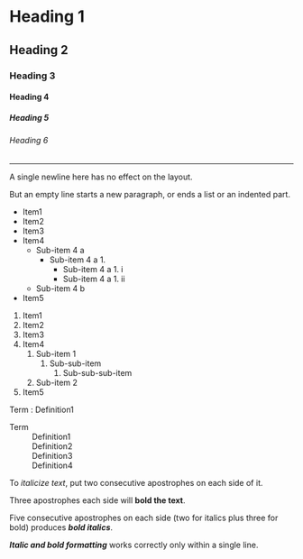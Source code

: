 = Heading 1 =
== Heading 2 ==
=== Heading 3 ===
==== Heading 4 ====
===== Heading 5 =====
====== Heading 6 ======

----

A single newline here
has no effect on the layout.

But an empty line starts a new paragraph,
or ends a list or an indented part.

* Item1
* Item2
* Item3
* Item4
** Sub-item 4 a
*** Sub-item 4 a 1.
**** Sub-item 4 a 1. i
**** Sub-item 4 a 1. ii
** Sub-item 4 b
* Item5

# Item1
# Item2
# Item3
# Item4
## Sub-item 1
### Sub-sub-item
#### Sub-sub-sub-item
## Sub-item 2
# Item5

; Term : Definition1

; Term
: Definition1
: Definition2
: Definition3
: Definition4

To ''italicize text'', put two consecutive apostrophes on each side of it.

Three apostrophes each side will '''bold the text'''.

Five consecutive apostrophes on each side (two for italics plus three for bold) produces '''''bold italics'''''.

'''''Italic and bold formatting''''' works correctly only within a single line.
